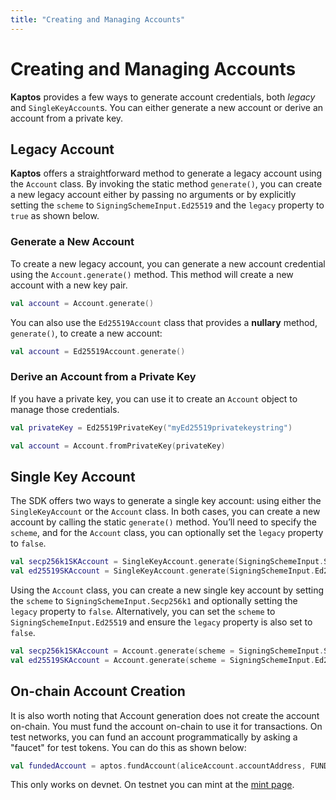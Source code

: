 ```yaml
---
title: "Creating and Managing Accounts"
---
```


# Creating and Managing Accounts

**Kaptos** provides a few ways to generate account credentials, both _legacy_ and
`SingleKeyAccount`s. You can either generate a new account or derive
an account from a private key.

## Legacy Account

**Kaptos** offers a straightforward method to generate a legacy account using the
`Account` class. By invoking the static method `generate()`, you can create a new
legacy account either by passing no arguments or by explicitly setting
the `scheme` to `SigningSchemeInput.Ed25519` and the `legacy` property to `true` as
shown below.
### Generate a New Account

To create a new legacy account, you can generate a new account credential using the
`Account.generate()` method. This method will create a new account with a new
key pair.

```kotlin
val account = Account.generate()
```

You can also use the `Ed25519Account` class that provides a **nullary** method,
`generate()`, to create a new account:

```kotlin
val account = Ed25519Account.generate()
```

### Derive an Account from a Private Key

If you have a private key, you can use it to create an `Account` object to manage
those credentials.

```kotlin
val privateKey = Ed25519PrivateKey("myEd25519privatekeystring")

val account = Account.fromPrivateKey(privateKey)
```

## Single Key Account

The SDK offers two ways to generate a single key account: using either the
`SingleKeyAccount` or the `Account` class. In both cases, you can create a
new account by calling the static `generate()` method. You’ll need to specify
the `scheme`, and for the `Account` class, you can optionally set the `legacy`
property to `false`.

```kotlin
val secp256k1SKAccount = SingleKeyAccount.generate(SigningSchemeInput.Secp256k1)
val ed25519SKAccount = SingleKeyAccount.generate(SigningSchemeInput.Ed25519)
```

Using the `Account` class, you can create a new single key account by setting
the `scheme` to `SigningSchemeInput.Secp256k1` and optionally setting the
`legacy` property to `false`. Alternatively, you can set the `scheme` to
`SigningSchemeInput.Ed25519` and ensure the `legacy` property is also
set to `false`.

```kotlin
val secp256k1SKAccount = Account.generate(scheme = SigningSchemeInput.Secp256k1)
val ed25519SKAccount = Account.generate(scheme = SigningSchemeInput.Ed25519, legacy = false)
```

## On-chain Account Creation

It is also worth noting that Account generation does not create the account
on-chain. You must fund the account on-chain to use it for transactions.
On test networks, you can fund an account programmatically by asking a
"faucet" for test tokens. You can do this as shown below:

```kotlin
val fundedAccount = aptos.fundAccount(aliceAccount.accountAddress, FUNDING_AMOUNT)
```

This only works on devnet. On testnet you can mint at the [mint page](/network/faucet).

